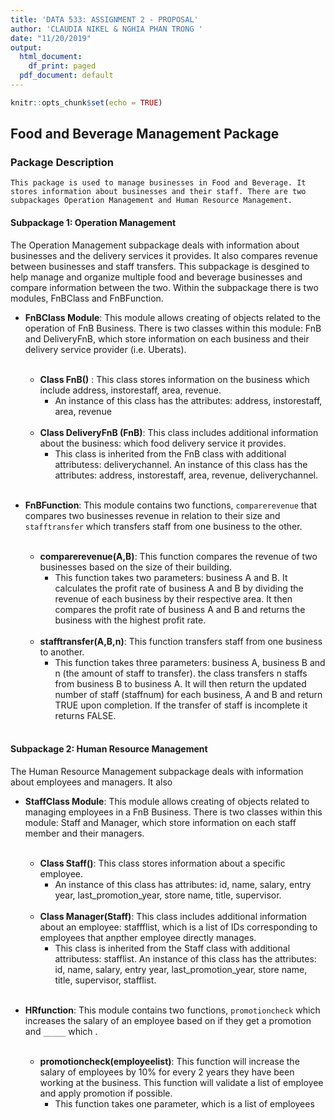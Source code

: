 ```yaml
---
title: 'DATA 533: ASSIGNMENT 2 - PROPOSAL'
author: 'CLAUDIA NIKEL & NGHIA PHAN TRONG '
date: "11/20/2019"
output:
  html_document:
    df_print: paged
  pdf_document: default
---
```


```r
knitr::opts_chunk$set(echo = TRUE)
```

## Food and Beverage Management Package 

### Package Description

    This package is used to manage businesses in Food and Beverage. It stores information about businesses and their staff. There are two subpackages Operation Management and Human Resource Management. 
  
#### Subpackage 1: Operation Management   
The Operation Management subpackage deals with information about businesses and the delivery services it provides. It also compares revenue between businesses and staff transfers. This subpackage is desgined to help manage and organize multiple food and beverage businesses and compare information between the two. Within the subpackage there is two modules, FnBClass and FnBFunction. <br/>



* **FnBClass Module**: This module allows creating of objects related to the operation of FnB Business. There is two classes within this module: FnB and DeliveryFnB, which store information on each business and their delivery service provider (i.e. Uberats). <br/> <br/>

  - **Class FnB()** : This class stores information on the business which include address, instorestaff, area, revenue. 
      * An instance of this class has the attributes: address, instorestaff, area, revenue <br/><br/>
      
  - **Class DeliveryFnB (FnB)**: This class includes additional information about the business: which food delivery service it provides. 
      * This class is inherited from the FnB class with additional attributess: deliverychannel. An instance of this class has the attributes: address, instorestaff, area, revenue, deliverychannel. <br/> <br/>
  
* **FnBFunction**: This module contains two functions, <code>comparerevenue</code> that compares two businesses revenue in relation to their size and <code>stafftransfer</code> which transfers staff from one business to the other. <br/> <br/>

  - **comparerevenue(A,B)**: This function compares the revenue of two businesses based on the size of their building. 
      * This function takes two parameters: business A and B. It calculates the profit rate of business A and B by dividing the revenue of each business by their respective area. It then compares the profit rate of business A and B and returns the business with the highest profit rate. <br/><br/>
      
  - **stafftransfer(A,B,n)**: This function transfers staff from one business to another. 
      * This function takes three parameters: business A, business B and n (the amount of staff to transfer). the class transfers n staffs from business B to business A. It will then return the updated number of staff (staffnum) for each business, A and B and return TRUE upon completion. If the transfer of staff is incomplete it returns FALSE.  <br/><br/> 
    
    

#### Subpackage 2: Human Resource Management
The Human Resource Management subpackage deals with information about employees and managers. It also 


* **StaffClass Module**: This module allows creating of objects related to managing employees in a FnB Business. There is two classes within this module: Staff and Manager, which store information on each staff member and their managers. <br/> <br/>

  - **Class Staff()**: This class stores information about a specific employee.
      * An instance of this class has attributes: id, name, salary, entry year, last_promotion_year, store name, title, supervisor. <br/><br/>
      
  - **Class Manager(Staff)**: This class includes additional information about an employee: staffflist, which is a list of IDs corresponding to employees that anpther employee directly manages. 
      * This class is inherited from the Staff class with additional attributess: stafflist. An instance of this class has the attributes: id, name, salary, entry year, last_promotion_year, store name, title, supervisor, stafflist. <br/><br/>
    
* **HRfunction**: This module contains two functions, <code>promotioncheck</code> which increases the salary of an employee based on if they get a promotion and <code>_____</code> which  .<br/> <br/>

  - **promotioncheck(employeelist)**: This function will increase the salary of employees by 10% for every 2 years they have been working at the business. This function will validate a list of employee and apply promotion if possible.
      * This function takes one parameter, which is a list of employees

  
  
     

